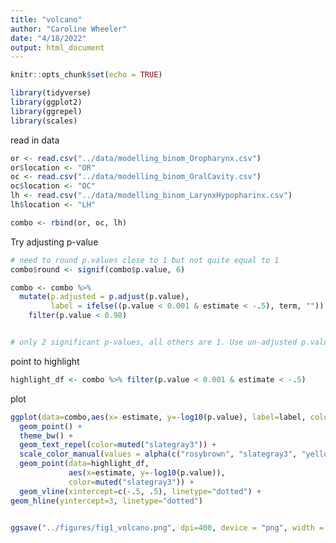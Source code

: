 ```yaml
---
title: "volcano"
author: "Caroline Wheeler"
date: "4/18/2022"
output: html_document
---
```


```r
knitr::opts_chunk$set(echo = TRUE)

library(tidyverse)
library(ggplot2)
library(ggrepel)
library(scales)
```

read in data
```r
or <- read.csv("../data/modelling_binom_Oropharynx.csv")
or$location <- "OR"
oc <- read.csv("../data/modelling_binom_OralCavity.csv")
oc$location <- "OC"
lh <- read.csv("../data/modelling_binom_LarynxHypopharinx.csv")
lh$location <- "LH"

combo <- rbind(or, oc, lh)
```

Try adjusting p-value
```r
# need to round p.values close to 1 but not quite equal to 1
combo$round <- signif(combo$p.value, 6)

combo <- combo %>%
  mutate(p.adjusted = p.adjust(p.value),
         label = ifelse((p.value < 0.001 & estimate < -.5), term, "")) %>%
    filter(p.value < 0.98)


# only 2 significant p-values, all others are 1. Use un-adjusted p.value to plot.
```

point to highlight
```r
highlight_df <- combo %>% filter(p.value < 0.001 & estimate < -.5)
```

plot 
```r
ggplot(data=combo,aes(x= estimate, y=-log10(p.value), label=label, color=location)) + 
  geom_point() + 
  theme_bw() + 
  geom_text_repel(color=muted("slategray3")) + 
  scale_color_manual(values = alpha(c("rosybrown", "slategray3", "yellow3"), .3)) +
  geom_point(data=highlight_df, 
             aes(x=estimate, y=-log10(p.value)), 
             color=muted("slategray3")) +
  geom_vline(xintercept=c(-.5, .5), linetype="dotted") +
geom_hline(yintercept=3, linetype="dotted")
  

ggsave("../figures/fig1_volcano.png", dpi=400, device = "png", width = 6 , height = 5)
```


